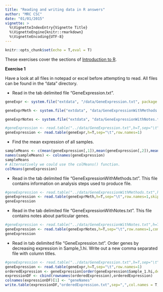 ```yaml
---
title: "Reading and writing data in R answers"
author: "MRC CSC"
date: "01/01/2015"
vignette: >
  %\VignetteIndexEntry{Vignette Title}
  %\VignetteEngine{knitr::rmarkdown}
  %\VignetteEncoding{UTF-8}
---
```


```r
knitr::opts_chunk$set(echo = T,eval = T)
```

These exercises cover the  sections of [Introduction to R]("introToR_Day1.html").

**Exercise 1**

Have a look at all files in notepad or excel before attempting to read. All files can be found in the "data" directory.

- Read in the tab delimited file "GeneExpression.txt".
```r

geneExpr <- system.file("extdata", "/data/GeneExpression.txt", package = "reproducibleR")

geneExprMeth <- system.file("extdata", "data/GeneExpressionWithMethods.txt", package = "reproducibleR")

geneExprNotes <- system.file("extdata", "data/GeneExpressionWithNotes.txt", package = "reproducibleR")

#geneExpression <- read.table("../data/GeneExpression.txt",h=T,sep="\t",row.names=1)
geneExpression <- read.table(geneExpr,h=T,sep="\t",row.names=1)
```

- Find the mean expression of all samples.
```r
sampleMeans <- c(mean(geneExpression[,1]),mean(geneExpression[,2]),mean(geneExpression[,3]),mean(geneExpression[,4]),mean(geneExpression[,5]),mean(geneExpression[,5]))
names(sampleMeans) <- colnames(geneExpression)
sampleMeans
# Alternatively we could use the colMeans() function.
colMeans(geneExpression)
```

- Read in the tab delimited file "GeneExpressionWithMethods.txt". This file contains information on analysis steps used to produce file.
```r
#geneExpression <- read.table("../data/GeneExpressionWithMethods.txt",h=T,sep="\t",row.names=1,skip=3)
geneExpression <- read.table(geneExprMeth,h=T,sep="\t",row.names=1,skip=3)
geneExpression
```
- Read in the tab delimited file "GeneExpressionWithNotes.txt". This file contains notes about particular genes.
```r
#geneExpression <- read.table("../data/GeneExpressionWithNotes.txt",h=T,sep="\t",row.names=1,comment.char = ">")
geneExpression <- read.table(geneExprNotes,h=T,sep="\t",row.names=1,comment.char = ">")
geneExpression
```
- Read in tab delimited file "GeneExpression.txt". Order genes by decreasing expression in Sample_1.hi. Write out a new comma separated file with column titles.
```r
#geneExpression <- read.table("../data/GeneExpression.txt",h=T,sep="\t",row.names=1)
geneExpression <- read.table(geneExpr,h=T,sep="\t",row.names=1)
orderedExpression <- geneExpression[order(geneExpression$Sample_1.hi,decreasing=T),]
expressionDF <- cbind(rownames(orderedExpression),orderedExpression)
colnames(expressionDF)[1] <- "geneNames"
write.table(expressionDF,"orderedExpression.txt",sep=",",col.names = T,row.names=F)
```

